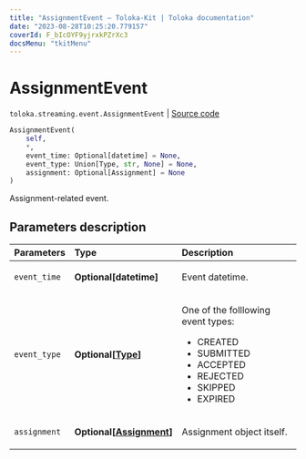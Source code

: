 ```yaml
---
title: "AssignmentEvent — Toloka-Kit | Toloka documentation"
date: "2023-08-28T10:25:20.779157"
coverId: F_bIcOYF9yjrxkPZrXc3
docsMenu: "tkitMenu"
---
```


# AssignmentEvent

`toloka.streaming.event.AssignmentEvent` | [Source code](https://github.com/Toloka/toloka-kit/blob/v1.2.1/src/streaming/event.py#L27)

```python
AssignmentEvent(
    self,
    *,
    event_time: Optional[datetime] = None,
    event_type: Union[Type, str, None] = None,
    assignment: Optional[Assignment] = None
)
```

Assignment-related event.

## Parameters description

| Parameters | Type | Description |
| :----------| :----| :-----------|
`event_time`|**Optional\[datetime\]**|<p>Event datetime.</p>
`event_type`|**Optional\[[Type](/docs/toloka-kit/reference/toloka.streaming.event.AssignmentEvent.Type)\]**|<p>One of the folllowing event types:</p> <ul> <li>CREATED</li> <li>SUBMITTED</li> <li>ACCEPTED</li> <li>REJECTED</li> <li>SKIPPED</li> <li>EXPIRED</li> </ul>
`assignment`|**Optional\[[Assignment](/docs/toloka-kit/reference/toloka.client.assignment.Assignment)\]**|<p>Assignment object itself.</p>